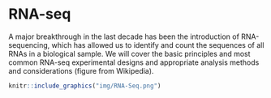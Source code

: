 # RNA-seq {#rna-rna-seq}

A major breakthrough in the last decade has been the introduction of RNA-sequencing, which has allowed us to identify and count the sequences of all RNAs in a biological sample. We will cover the basic principles and most common RNA-seq experimental designs and appropriate analysis methods and considerations (figure from Wikipedia).


```r
knitr::include_graphics("img/RNA-Seq.png")
```
